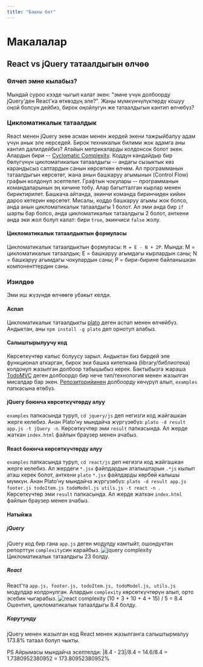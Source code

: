 ```yaml
---
title: "Башкы бет"
---
```

# Макалалар

## React vs jQuery татаалдыгын өлчөө

### Өлчөп эмне кылабыз?

Мындай суроо кээде чыгып калат экен: "эмне үчүн долбоорду jQuery'ден React'ка өткөздүң эле?". Жаңы мүмкүнчүлүктөрдү кошуу оңой болсун дейбиз, бирок оңойлугун же татаалдыгын кантип өлчөбүз?

### Цикломатикалык татаалдык
React менен jQuery экөө асман менен жердей экени тажрыйбалуу адам үчүн анык эле нерседей. Бирок техникалык билими жок адамга аны кантип далилдейбиз?
Атайын метрикаларды колдонсок болот экен. Алардын бири -- [Cyclomatic Complexity](https://www.geeksforgeeks.org/cyclomatic-complexity/).
Коддун кандайдыр бир бөлүгүнүн цикломатикалык татаалдыгы -- андагы сызыктык көз карандысыз саптардын санын көрсөткөн өлчөм. Ал программанын татаалдыгын көрсөтөт, жана анын башкаруу агымынын (Control Flow) графын колдонуп эсептелет.
Графтын чокулары -- программанын командаларынын эң кичине тобу. Алар багытталган кырлар менен бириктирилет. Башкача айтанда, экинчи команда биринчиден кийин дароо кетерин көрсөтөт.
Мисалы, коддо башкаруу агымы жок болсо, анда анын цикломатикалык татаалдыгы 1 болот. Ал эми анда бир `if` шарты бар болсо, анда цикломатикалык татаалдыгы 2 болот, анткени анда эки жол болуп калат: бири `true`, экинчиси `false` жолу.

#### Цикломатикалык татаалдыктын формуласы
Цикломатикалык татаалдыктын формуласы: `M = E - N + 2P`. Мында:
M = цикломатикалык татаалдык;
E = башкаруу агымдагы кырлардын саны;
N = башкаруу агымдагы чокулардын саны;
P = бири-бирине байланышкан компоненттердин саны.

### Изилдөө
Эми иш жүзүндө өлчөөгө убакыт келди.

#### Аспап
Цикломатикалык татаалдыкты [plato](https://github.com/es-analysis/plato) деген аспап менен өлчөйбүз. Андыктан, аны `npm install -g plato` деп орнотуп алабыз.

#### Салыштырылуучу код
Көрсөткүчтөр калыс болуусу зарыл. Андыктан биз бирдей эле функционал аткарган, бирок эки башка китепкана (library/библиотека) колдонуп жазылган долбоор табышыбыз керек.
Бактыбызга жараша [TodoMVC](https://todomvc.com/) деген долбоордо бир нече тил/технология менен жазылган мисалдар бар экен.
[Репозиторийинен](https://github.com/tastejs/todomvc) долбоорду көчүрүп алып, `examples` папкасына өтөбүз.

#### jQuery боюнча көрсөткүчтөрдү алуу
`examples` папкасында туруп, `cd jquery/js` деп негизги код жайгашкан жерге келебиз.
Анан Plato'ну мындайча жүргүзөбүз: `plato -d result app.js -t jQuery -n`. Көрсөткүчтөр эми `result` папкасында. Ал жерде жаткан `index.html` файлын браузер менен ачабыз.

#### React боюнча көрсөткүчтөрдү алуу
`examples` папкасында туруп, `cd react/js` деп негизги код жайгашкан жерге келебиз. Ал жердеги `*.jsx` файлдардын аталыштарын `.*js` кылып аташ керек болот, анткени `plato` `*.jsx` файлдарды көрбөй калышы мүмкүн.
Анан Plato'ну мындайча жүргүзөбүз: `plato -d result app.js footer.js todoItem.js todoModel.js utils.js -t react -n `. Көрсөткүчтөр эми `result` папкасында. Ал жерде жаткан `index.html` файлын браузер менен ачабыз.

#### Натыйжа

##### jQuery
jQuery код бир гана `app.js` деген модулду камтыйт, ошондуктан репорттун `complexity`син карайбыз.
![jquery complexity](./jquery_complexity.png)
Цикломатикалык татаалдыгы 23 болду.

##### React
React'та `app.js, footer.js, todoItem.js, todoModel.js, utils.js` модулдар колдонулган. Алардын `complexity` көрсөткүчтөрүн алып, орто эсебин чыгарабыз.
![react complexity](./react_complexity.png)
(10 + 3 + 10 + 4 + 15) / 5 = 8.4
Ошентип, цикломатикалык татаалдыгы 8.4 болду.

##### Корутунду
jQuery менен жазылган код React менен жазылганга салыштырмалуу 173.8% татаал болуп чыкты.

PS
Айрымасы мындайча эсептелди:  |8.4 - 23|/8.4 = 14.6/8.4 = 1.7380952380952 = 173.80952380952%